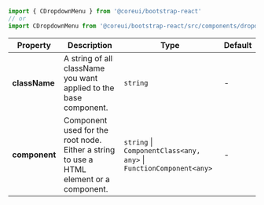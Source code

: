 
```jsx
import { CDropdownMenu } from '@coreui/bootstrap-react'
// or
import CDropdownMenu from '@coreui/bootstrap-react/src/components/dropdown/CDropdownMenu'
```

| Property | Description | Type | Default |
| --- | --- | --- | --- |
| **className** | A string of all className you want applied to the base component. | `string` | - |
| **component** | Component used for the root node. Either a string to use a HTML element or a component. | `string` \| `ComponentClass<any, any>` \| `FunctionComponent<any>` | - |

